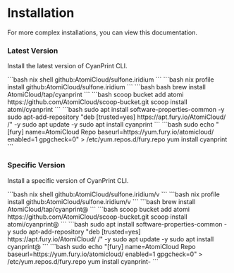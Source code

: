 
# Installation

For more complex installations, you can view this documentation.


### Latest Version

Install the latest version of CyanPrint CLI.

<Tabs groupId="installer" queryString="installer">
  <TabItem value="nix-shell" label="Nix Shell">
    ```bash
    nix shell github:AtomiCloud/sulfone.iridium
    ```
  </TabItem>
  <TabItem value="nix-profile" label="Nix Profile">
    ```bash
    nix profile install github:AtomiCloud/sulfone.iridium
    ```
  </TabItem>
  <TabItem value="brew" label="Brew">
    ```bash
    bash brew install AtomiCloud/tap/cyanprint
    ```
  </TabItem>
  <TabItem value="scoop" label="Scoop">
    ```bash
    scoop bucket add atomi https://github.com/AtomiCloud/scoop-bucket.git
    scoop install atomi/cyanprint
    ```
  </TabItem>
  <TabItem value="apt" label="APT (Debian)">
    ```bash
    sudo apt install software-properties-common -y sudo
    apt-add-repository "deb [trusted=yes] https://apt.fury.io/AtomiCloud/ /" -y
    sudo apt update -y
    sudo apt install cyanprint
    ```
  </TabItem>
  <TabItem value="yum" label="YUM (Redhat)">
    ```bash
    sudo echo "[fury]
    name=AtomiCloud Repo
    baseurl=https://yum.fury.io/atomicloud/
    enabled=1
    gpgcheck=0" > /etc/yum.repos.d/fury.repo
    yum install cyanprint
    ```
  </TabItem>
</Tabs>

### Specific Version

Install a specific version of CyanPrint CLI.

<Tabs groupId="installer-spec" queryString="installer">
  <TabItem value="nix-shell" label="Nix Shell">
    ```bash
    nix shell github:AtomiCloud/sulfone.iridium/v<version>
    ```
  </TabItem>
  <TabItem value="nix-profile" label="Nix Profile">
      ```bash
      nix profile install github:AtomiCloud/sulfone.iridium/v<version>
      ```
  </TabItem>
  <TabItem value="brew" label="Brew">
    ```bash
    brew install AtomiCloud/tap/cyanprint@<version>
    ```
  </TabItem>
  <TabItem value="scoop" label="Scoop">
      ```bash
      scoop bucket add atomi https://github.com/AtomiCloud/scoop-bucket.git
      scoop install atomi/cyanprint@<version>
      ```
  </TabItem>
  <TabItem value="apt" label="APT (Debian)">
    ```bash
    sudo apt install software-properties-common -y
    sudo apt-add-repository "deb [trusted=yes] https://apt.fury.io/AtomiCloud/ /" -y
    sudo apt update -y
    sudo apt install cyanprint@<version>
    ```
  </TabItem>
  <TabItem value="yum" label="YUM (Redhat)">
    ```bash
    sudo echo "[fury]
    name=AtomiCloud Repo
    baseurl=https://yum.fury.io/atomicloud/
    enabled=1
    gpgcheck=0" > /etc/yum.repos.d/fury.repo
    yum install cyanprint-<version>
    ```
  </TabItem>
</Tabs>
